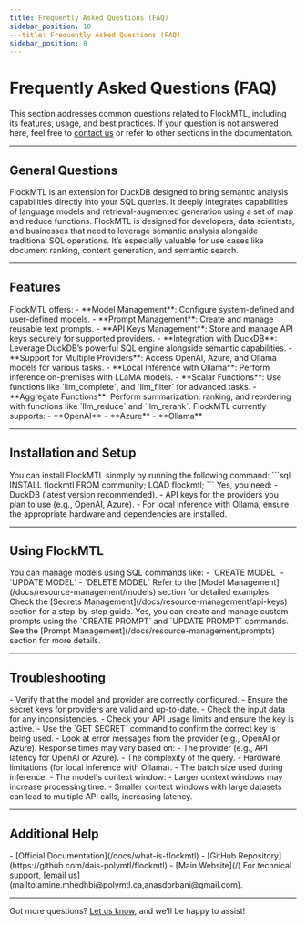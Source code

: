 ```yaml
---
title: Frequently Asked Questions (FAQ)
sidebar_position: 10
---title: Frequently Asked Questions (FAQ)
sidebar_position: 8
---
```



# Frequently Asked Questions (FAQ)

This section addresses common questions related to FlockMTL, including its features, usage, and best practices. If your question is not answered here, feel free to [contact us](mailto:amine.mhedhbi@polymtl.ca,anasdorbani@gmail.com) or refer to other sections in the documentation.

---

## General Questions

<Collapse title="What is FlockMTL?">
FlockMTL is an extension for DuckDB designed to bring  semantic analysis capabilities directly into your SQL queries. It deeply integrates capabilities of language models and retrieval-augmented generation using a set of map and reduce functions.
</Collapse>

<Collapse title="Who can benefit from using FlockMTL?">
FlockMTL is designed for developers, data scientists, and businesses that need to leverage semantic analysis alongside traditional SQL operations. It’s especially valuable for use cases like document ranking, content generation, and semantic search.
</Collapse>

---

## Features

<Collapse title="What are the key features of FlockMTL?">
FlockMTL offers:
- **Model Management**: Configure system-defined and user-defined models.
- **Prompt Management**: Create and manage reusable text prompts.
- **API Keys Management**: Store and manage API keys securely for supported providers.
- **Integration with DuckDB**: Leverage DuckDB’s powerful SQL engine alongside semantic capabilities.
- **Support for Multiple Providers**: Access OpenAI, Azure, and Ollama models for various tasks.
- **Local Inference with Ollama**: Perform inference on-premises with LLaMA models.
- **Scalar Functions**: Use functions like `llm_complete`, and `llm_filter` for advanced tasks.
- **Aggregate Functions**: Perform summarization, ranking, and reordering with functions like `llm_reduce` and `llm_rerank`.
</Collapse>

<Collapse title="Which providers are supported in FlockMTL?">
FlockMTL currently supports:
- **OpenAI**
- **Azure**
- **Ollama**
</Collapse>

---

## Installation and Setup

<Collapse title="How do I install FlockMTL?">
You can install FlockMTL sinmply by running the following command:
```sql
INSTALL flockmtl FROM community;
LOAD flockmtl;
```
</Collapse>

<Collapse title="Are there any prerequisites for using FlockMTL?">
Yes, you need:
- DuckDB (latest version recommended).
- API keys for the providers you plan to use (e.g., OpenAI, Azure).
- For local inference with Ollama, ensure the appropriate hardware and dependencies are installed.
</Collapse>

---

## Using FlockMTL

<Collapse title="How do I manage models in FlockMTL?">
You can manage models using SQL commands like:
- `CREATE MODEL`
- `UPDATE MODEL`
- `DELETE MODEL`
Refer to the [Model Management](/docs/resource-management/models) section for detailed examples.
</Collapse>

<Collapse title="How do I set up secrets for providers?">
Check the [Secrets Management](/docs/resource-management/api-keys) section for a step-by-step guide.
</Collapse>

<Collapse title="Can I create custom prompts for my tasks?">
Yes, you can create and manage custom prompts using the `CREATE PROMPT` and `UPDATE PROMPT` commands. See the [Prompt Management](/docs/resource-management/prompts) section for more details.
</Collapse>

---

## Troubleshooting

<Collapse title="What should I do if a query fails?">
- Verify that the model and provider are correctly configured.
- Ensure the secret keys for providers are valid and up-to-date.
- Check the input data for any inconsistencies.
</Collapse>

<Collapse title="How do I debug API-related errors?">
- Check your API usage limits and ensure the key is active.
- Use the `GET SECRET` command to confirm the correct key is being used.
- Look at error messages from the provider (e.g., OpenAI or Azure).
</Collapse>

<Collapse title="Why is the response time slow for some queries?">
Response times may vary based on:
- The provider (e.g., API latency for OpenAI or Azure).
- The complexity of the query.
- Hardware limitations (for local inference with Ollama).
- The batch size used during inference.
- The model's context window:
  - Larger context windows may increase processing time.
  - Smaller context windows with large datasets can lead to multiple API calls, increasing latency.
</Collapse>

---

## Additional Help

<Collapse title="Where can I find more resources on FlockMTL?">
- [Official Documentation](/docs/what-is-flockmtl)
- [GitHub Repository](https://github.com/dais-polymtl/flockmtl)
- [Main Website](/)
</Collapse>

<Collapse title="How can I contact support?">
For technical support, [email us](mailto:amine.mhedhbi@polymtl.ca,anasdorbani@gmail.com).
</Collapse>

---

Got more questions? [Let us know](mailto:amine.mhedhbi@polymtl.ca,anasdorbani@gmail.com), and we’ll be happy to assist!
